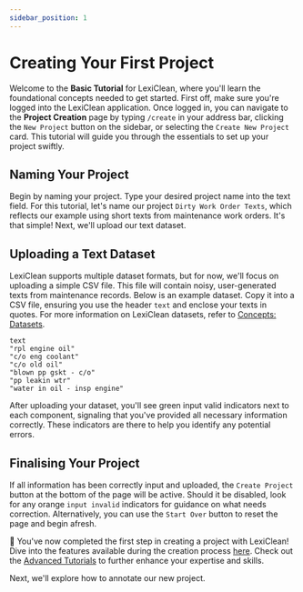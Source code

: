 ```yaml
---
sidebar_position: 1
---
```


# Creating Your First Project

Welcome to the **Basic Tutorial** for LexiClean, where you'll learn the foundational concepts needed to get started. First off, make sure you're logged into the LexiClean application. Once logged in, you can navigate to the **Project Creation** page by typing `/create` in your address bar, clicking the `New Project` button on the sidebar, or selecting the `Create New Project` card. This tutorial will guide you through the essentials to set up your project swiftly.

## Naming Your Project

Begin by naming your project. Type your desired project name into the text field. For this tutorial, let's name our project `Dirty Work Order Texts`, which reflects our example using short texts from maintenance work orders. It's that simple! Next, we'll upload our text dataset.

<ThemeToggleImage
  darkImg="/img/tutorials/basic/step_1_project_name_dark.png"
  lightImg="/img/tutorials/basic/step_1_project_name_light.png"
  alt="Basic Tutorial - Project Naming"
  centerInDiv
  caption="Project Details UI Component"
/>

## Uploading a Text Dataset

LexiClean supports multiple dataset formats, but for now, we'll focus on uploading a simple CSV file. This file will contain noisy, user-generated texts from maintenance records. Below is an example dataset. Copy it into a CSV file, ensuring you use the header `text` and enclose your texts in quotes. For more information on LexiClean datasets, refer to [Concepts: Datasets](../concepts/datasets).

```csv
text
"rpl engine oil"
"c/o eng coolant"
"c/o old oil"
"blown pp gskt - c/o"
"pp leakin wtr"
"water in oil - insp engine"
```

After uploading your dataset, you'll see green input valid indicators next to each component, signaling that you've provided all necessary information correctly. These indicators are there to help you identify any potential errors.

<ThemeToggleImage
  darkImg="/img/tutorials/basic/step_1_data_dark.png"
  lightImg="/img/tutorials/basic/step_1_data_light.png"
  alt="Basic Tutorial - Data Upload"
  centerInDiv
  caption="Project Data Upload UI Component with Tutorial Data"
/>

## Finalising Your Project

If all information has been correctly input and uploaded, the `Create Project` button at the bottom of the page will be active. Should it be disabled, look for any orange `input invalid` indicators for guidance on what needs correction. Alternatively, you can use the `Start Over` button to reset the page and begin afresh.

<ThemeToggleImage
  darkImg="/img/tutorials/basic/step_1_create_btn_dark.png"
  lightImg="/img/tutorials/basic/step_1_create_btn_light.png"
  alt="Basic Tutorial - Project Naming"
  centerInDiv
  caption="Create Project Sticky Footer Demonstrating Create Project Button"
/>

🚀 You've now completed the first step in creating a project with LexiClean! Dive into the features available during the creation process [here](../interface/create). Check out the [Advanced Tutorials](/category/tutorials---advanced) to further enhance your expertise and skills.

Next, we'll explore how to annotate our new project.
